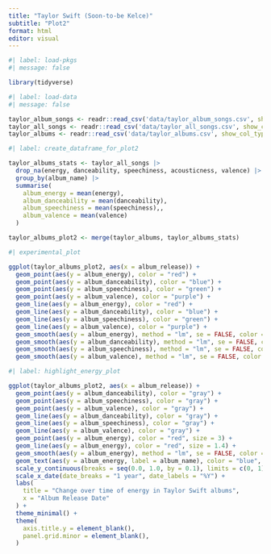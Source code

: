 ```yaml
---
title: "Taylor Swift (Soon-to-be Kelce)"
subtitle: "Plot2"
format: html
editor: visual
---
```


```r
#| label: load-pkgs
#| message: false

library(tidyverse)
```

```r
#| label: load-data
#| message: false

taylor_album_songs <- readr::read_csv('data/taylor_album_songs.csv', show_col_types = FALSE)
taylor_all_songs <- readr::read_csv('data/taylor_all_songs.csv', show_col_types = FALSE)
taylor_albums <- readr::read_csv('data/taylor_albums.csv', show_col_types = FALSE)
```

```r
#| label: create_dataframe_for_plot2

taylor_albums_stats <- taylor_all_songs |>
  drop_na(energy, danceability, speechiness, acousticness, valence) |>
  group_by(album_name) |>
  summarise(
    album_energy = mean(energy),
    album_danceability = mean(danceability),
    album_speechiness = mean(speechiness),,
    album_valence = mean(valence)
  )

taylor_albums_plot2 <- merge(taylor_albums, taylor_albums_stats)

```

```r
#| experimental_plot

ggplot(taylor_albums_plot2, aes(x = album_release)) +
  geom_point(aes(y = album_energy), color = "red") +
  geom_point(aes(y = album_danceability), color = "blue") +
  geom_point(aes(y = album_speechiness), color = "green") +
  geom_point(aes(y = album_valence), color = "purple") +
  geom_line(aes(y = album_energy), color = "red") +
  geom_line(aes(y = album_danceability), color = "blue") +
  geom_line(aes(y = album_speechiness), color = "green") +
  geom_line(aes(y = album_valence), color = "purple") +
  geom_smooth(aes(y = album_energy), method = "lm", se = FALSE, color = "pink") +
  geom_smooth(aes(y = album_danceability), method = "lm", se = FALSE, color = "pink") +
  geom_smooth(aes(y = album_speechiness), method = "lm", se = FALSE, color = "pink") +
  geom_smooth(aes(y = album_valence), method = "lm", se = FALSE, color = "pink")
```

```r
#| label: highlight_energy_plot

ggplot(taylor_albums_plot2, aes(x = album_release)) +
  geom_point(aes(y = album_danceability), color = "gray") +
  geom_point(aes(y = album_speechiness), color = "gray") +
  geom_point(aes(y = album_valence), color = "gray") +
  geom_line(aes(y = album_danceability), color = "gray") +
  geom_line(aes(y = album_speechiness), color = "gray") +
  geom_line(aes(y = album_valence), color = "gray") +
  geom_point(aes(y = album_energy), color = "red", size = 3) +
  geom_line(aes(y = album_energy), color = "red", size = 1.4) +
  geom_smooth(aes(y = album_energy), method = "lm", se = FALSE, color = "pink", alpha = 0.5) +
  geom_text(aes(y = album_energy, label = album_name), color = "blue", size = 3, vjust = -1) +
  scale_y_continuous(breaks = seq(0.0, 1.0, by = 0.1), limits = c(0, 1)) +
  scale_x_date(date_breaks = "1 year", date_labels = "%Y") +
  labs(
    title = "Change over time of energy in Taylor Swift albums",
    x = "Album Release Date"
  ) +
  theme_minimal() +
  theme(
    axis.title.y = element_blank(),
    panel.grid.minor = element_blank(),
  )

```

